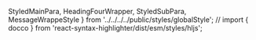 
  StyledMainPara, HeadingFourWrapper,
  StyledSubPara, MessageWrappeStyle
  } from '../../../../public/styles/globalStyle';
// import { docco } from 'react-syntax-highlighter/dist/esm/styles/hljs';


<Meta title="Design System|GridCarousel" component={GridCarousel} />

<link rel="stylesheet" href="https://fonts.googleapis.com/css?family=Roboto:300,400,500,700&display=swap" />

<Story name="Introduction">
  <Introduction />
</Story>

<Story name="First way of integration">
 <FirstWayOfIntegration />
</Story>

<Story name="Second way of integration">
 <SecondWayOfIntegration />
</Story>


<Story name="Dots Enable">
  <Dots />
</Story>

<Story name="Hide custom scrollbar">
 <HideCustomScrollbar />
</Story>

<Story name="Custom Arrows">
  <CustomArrows />
</Story>

<Story name="Auto Play or Auto slide">
  <Autoplay />
</Story>